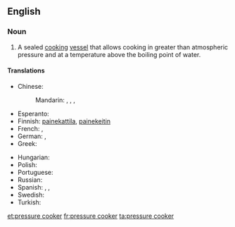 {{wikipedia|pressure cooking}}
==English==

===Noun===
{{en-noun|head=[[pressure]] [[cooker]]}}

# {{cookware}} A sealed [[cook|cooking]] [[vessel]] that allows cooking in greater than atmospheric pressure and at a temperature above the boiling point of water.

====Translations====
{{trans-top|cooking vessel}}
* Chinese:
*: Mandarin: {{t|cmn|高壓鍋|sc=Hani}}, {{t|cmn|高压锅|tr=gāoyāguō|sc=Hani}}, {{t|cmn|壓力鍋|sc=Hani}}, {{t|cmn|压力锅|tr=yālìguō|sc=Hani}}
* Esperanto: {{t-|eo|premmarmito}}
* Finnish: [[painekattila]], [[painekeitin]]
* French: {{t+|fr|cocotte-minute|f}}, {{t|fr|autocuiseur|m}}
* German: {{t+|de|Dampfkochtopf|m}}, {{t+|de|Schnellkochtopf|m}}
* Greek: {{t-|el|χύτρα ταχύτητας|f|tr=chýtra tachýtitas|sc=Grek}}
{{trans-mid}}
* Hungarian: {{t+|hu|kukta}}
* Polish: {{t-|pl|szybkowar|m}}
* Portuguese: {{t-|pt|panela de pressão|f}}
* Russian: {{t+|ru|скороварка|f|dc=Cyrl|tr=skorovárka}}
* Spanish: {{t-|es|marmita|f}},  {{t-|es|olla de presión|f}},  {{t+|es|olla a presión|f}}
* Swedish: {{t-|sv|tryckkokare|c}}
* Turkish: {{t+|tr|düdüklü tencere}}
{{trans-bottom}}

[[et:pressure cooker]]
[[fr:pressure cooker]]
[[ta:pressure cooker]]